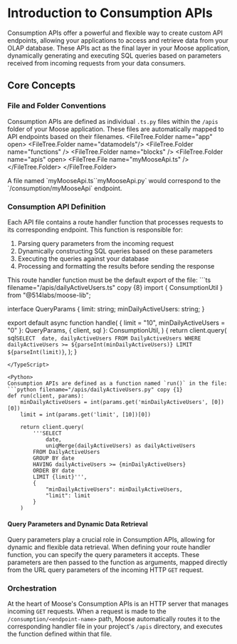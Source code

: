 
# Introduction to Consumption APIs
<LanguageSwitcher />

Consumption APIs offer a powerful and flexible way to create custom API endpoints, allowing your applications to access and retrieve data from your OLAP database. These APIs act as the final layer in your Moose application, dynamically generating and executing SQL queries based on parameters received from incoming requests from your data consumers.

## Core Concepts

### File and Folder Conventions

Consumption APIs are defined as individual <TypeScript NodeType="span">`.ts`</TypeScript><Python NodeType="span">`.py`</Python> files within the `/apis` folder of your Moose application. These files are automatically mapped to API endpoints based on their filenames.
<TypeScript>
<FileTree>
<FileTree.Folder name="app" open>
<FileTree.Folder name="datamodels"/>
<FileTree.Folder name="functions" />
<FileTree.Folder name="blocks" />
<FileTree.Folder name="apis" open>
<FileTree.File name="myMooseApi.ts" />
</FileTree.Folder>
</FileTree.Folder>
</FileTree>
</TypeScript>
<Python>

<FileTree>
<FileTree.Folder name="app" open>
<FileTree.Folder name="apis" />
<FileTree.File name="myMooseApi.py" />
</FileTree.Folder>
</FileTree>
</Python>


<Callout type="info" title="Example">
  A file named <TypeScript NodeType="span">`myMooseApi.ts`</TypeScript><Python NodeType="span">`myMooseApi.py`</Python> would correspond to the `/consumption/myMooseApi`
  endpoint.
</Callout>

### Consumption API Definition

Each API file contains a route handler function that processes requests to its corresponding endpoint. This function is responsible for:

1. Parsing query parameters from the incoming request
2. Dynamically constructing SQL queries based on these parameters
3. Executing the queries against your database
4. Processing and formatting the results before sending the response


<TypeScript>
 This route handler function must be the default export of the file:
  ```ts filename="/apis/dailyActiveUsers.ts" copy {8}
  import { ConsumptionUtil } from "@514labs/moose-lib";

interface QueryParams {
limit: string;
minDailyActiveUsers: string;
}

export default async function handle(
{ limit = "10", minDailyActiveUsers = "0" }: QueryParams,
{ client, sql }: ConsumptionUtil,
) {
return client.query(
sql`SELECT 
          date,
          dailyActiveUsers
      FROM DailyActiveUsers
      WHERE dailyActiveUsers >= ${parseInt(minDailyActiveUsers)}
      LIMIT ${parseInt(limit)}`,
);
}

```
</TypeScript>

<Python>
Consumption APIs are defined as a function named `run()` in the file:
```python filename="/apis/dailyActiveUsers.py" copy {1}
def run(client, params):
    minDailyActiveUsers = int(params.get('minDailyActiveUsers', [0])[0])
    limit = int(params.get('limit', [10])[0])

    return client.query(
        '''SELECT
            date,
            uniqMerge(dailyActiveUsers) as dailyActiveUsers
        FROM DailyActiveUsers
        GROUP BY date
        HAVING dailyActiveUsers >= {minDailyActiveUsers}
        ORDER BY date
        LIMIT {limit}''',
        {
            "minDailyActiveUsers": minDailyActiveUsers,
            "limit": limit
        }
    )

```
</Python>

#### Query Parameters and Dynamic Data Retrieval

Query parameters play a crucial role in Consumption APIs, allowing for dynamic and flexible data retrieval. When defining your route handler function, you can specify the query parameters it accepts. These parameters are then passed to the function as arguments, mapped directly from the URL query parameters of the incoming HTTP `GET` request.

### Orchestration

At the heart of Moose's Consumption APIs is an HTTP server that manages incoming `GET` requests. When a request is made to the `/consumption/<endpoint-name>` path, Moose automatically routes it to the corresponding handler file in your project's `/apis` directory, and executes the function defined within that file.

